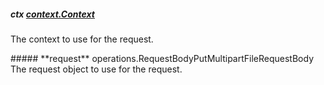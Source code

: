 
##### **ctx** [context.Context](https://pkg.go.dev/context#Context)
The context to use for the request.

<Collapsible>
    ##### **request** operations.RequestBodyPutMultipartFileRequestBody
    The request object to use for the request.
    <Collapsible.Break/>
    <RequestBodyPutMultipartFileRequestBody/>
</Collapsible>

